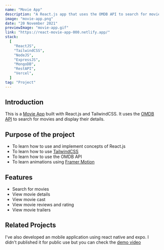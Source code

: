 ```yaml
---
name: "Movie App"
description: "A React.js app that uses the OMDB API to search for movies and display their details."
image: "movie-app.png"
date: "20 November 2021"
previewImage: "movie-app.gif"
link: "https://react-movie-app-000.netlify.app/"
stack:
  [
    "ReactJS",
    "TailwindCSS",
    "NodeJS",
    "ExpressJS",
    "MongoDB",
    "RestAPI",
    "Vercel",
  ]
tag: "Project"
---
```


## Introduction

This is a [Movie App](https://react-movie-app-000.netlify.app/) built with React.js and TailwindCSS. It uses the [OMDB API](https://www.omdbapi.com/) to search for movies and display their details.

## Purpose of the project

- To learn how to use and implement concepts of React.js
- To learn how to use [TailwindCSS](https://tailwindcss.com/)
- To learn how to use the OMDB API
- To learn animations using [Framer Motion](https://www.framer.com/motion/)

## Features

- Search for movies
- View movie details
- View movie cast
- View movie reviews and rating
- View movie trailers

## Related Projects

I've also developed an mobile application using react native and expo. I didn't published it for public use but you can check the [demo video](https://www.instagram.com/p/CjV-Ak1KIW7/)
